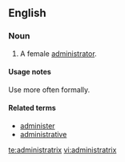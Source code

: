 ==English==
===Noun===
{{en-noun|'''[[administratrices]] or [[administratixes]]}}
# A female [[administrator]].

====Usage notes====
Use more often formally.

====Related terms====
*[[administer]]
*[[administrative]]

[[te:administratrix]]
[[vi:administratrix]]